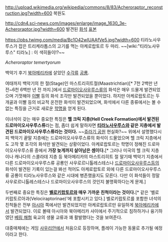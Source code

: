 http://upload.wikimedia.org/wikipedia/commons/8/83/Acheroraptor_reconstruction.jpg?width=600
복원도

http://cdn4.sci-news.com/images/enlarge/image_1630_3e-Acheroraptor.jpg?width=600
발견된 [[화석]] [[표본]]

https://pbs.twimg.com/media/Bc1O42wIUAAfVe5.jpg?width=600
티라노사우루스가 잡은 트리케라톱스의 고기를 먹는 아케로랍토르 두 마리.
~~[wiki:"티라노사우루스" 티라노] : 이 색히들이!?~~

''Acheroraptor temertyorum''

백악기 후기 [[북아메리카]]에 살았던 [[수각류]] [[공룡]].

여태까지 백악기의 한 절(Stage)인 마스트리히트절(Maastrichtian)[* 7천 2백만 년 전~6천 6백만 년 전 까지.]에서 [[드로마이오사우루스]]류의 화석은 매우 드물게 발견되었으며 기껏해야 [[이빨]] 등의 화석 조각만 발견되었을 뿐이었다. 하지만 아케로랍토르는 두개골과 이빨 등의 비교적 온전한 화석이 발견되었으며, 화석에서 다른 종류에서는 볼 수 없는 특징을 근거로 새로운 [[학명]]을 얻게 된다.

이녀석이 갖는 매우 중요한 특징은 '''헬 크릭 지층(Hell Creek Formation)에서 발견된 드로마이오사우루스류'''라는 점, 좀더 쉽게 말하자면 '''[[티라노사우루스]]와 같은 지층에서 발견된 드로마이오사우루스류라는 것이다.''' ~~[[쥬라기 공원]] 현실화?~~ 위에서 설명했다시피 백악기 끝말 지층에는 드로마이오사우루스류의 화석이 드물었으며 헬 크릭 지층에서도 고작 몇 조각의 화석만 발견되는 상황이었다. 아케로랍토르는 학명이 정해진 드로마이오사우루스류 중에서 '''가장 늦게까지 살아남은 셈이다.'''[* 그러나 미국의 헬 크릭 지층이나 캐나다의 스콜라데 지층 등 북아메리카의 마스트리히트 절 말기때 백악기 지층에서 다른 드로마이오사우루스류 공룡인 사우로르니톨레스테스나 [[드로마이오사우루스]]등의 화석이 발견된 기록이 있는걸 봐선 적어도 아케로랍토르 외에 다른 드로마이오사우루스류 공룡이 티라노사우루스와 같은 시대에 병존했을지도 모른다. 다만 이 화석들이 정말 사우로르니톨레스테스나 드로마이오사우루스의 것인지 불명확하다는게 문제.]

두번째로 중요한 특징은 '''[[벨로키랍토르]]와 매우 가까운 친척이라는 것이다.'''[* 같은 '벨로키랍토르아과(Velociraptorinae)'에 포함시키고 있다.] 벨로키랍토르를 포함한 녀석의 친척들은 전부 [[아시아]] 쪽에서만 발견되었지만 아케로랍토르만 유일하게 [[북아메리카]]에서 발견되었다. 이로 볼때 아시아와 북아메리카 사이에서 주기적으로 침하하거나 융기하였던 [[베링 해협]] 육교의 생물 교류과 꽤 활발했다는 것을 보여준다.

대중매체에는 게임 [[사우리안]]에서 처음으로 등장하며, 플레이 가능한 동물로 추가될 예정이라고 한다.
